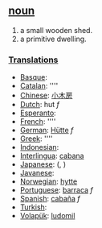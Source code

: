 == [[noun]] ==
#a small wooden shed.
#a primitive dwelling.

===[[Translation]]s===
*[[Basque]]: [[]]
*[[Catalan]]: [[]] ''''
*[[Chinese]]: [[小木房]]
*[[Dutch]]: hut ''f''
*[[Esperanto]]: [[]]
*[[French]]: [[]] ''''
*[[German]]: [[Hütte]] ''f''
*[[Greek]]: [[]] ''''
*[[Indonesian]]: [[]]
*[[Interlingua]]: [[cabana]]
*[[Japanese]]: [[]] (, )
*[[Javanese]]: [[]]
*[[Norwegian]]: [[hytte]]
*[[Portuguese]]: [[barraca]] ''f''
*[[Spanish]]: [[cabaña]] ''f''
*[[Turkish]]: [[]]
*[[Volapük]]: [[ludomil]]